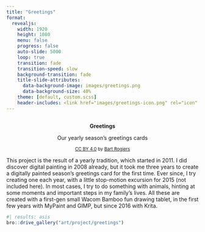 ```yaml
---
title: "Greetings"
format:
  revealjs:
    width: 1920
    height: 1080
    menu: false
    progress: false
    auto-slide: 5000
    loop: true
    transition: fade
    transition-speed: slow
    background-transition: fade
    title-slide-attributes:
      data-background-image: images/greetings.png
      data-background-size: 40%
    theme: [default, custom.scss]
    header-includes: <link href="images/greetings-icon.png" rel="icon" type="image/png">
---
```


## {.center}

<div style="text-align:center">
<b>Greetings</b>

Our yearly season's greetings cards
  
<small>[CC BY 4.0](https://creativecommons.org/licenses/by/4.0) by [Bart Rogiers](https://rogiersbart.github.io)</small>
</div>

::: {.notes}
This project is the result of a yearly tradition, which started in 2011. I did
discover digital painting in 2008 already, but it took me three years to create
a digitally painted season's greetings card for the first time. Ever since, I
try creating one each year, with a little stop-motion excursion for 2015 (not
included here). In most cases, I try to do something with animals, hinting at
some moments and important steps in my family's lives. All these are created
with a first-gen small Wacom Bamboo fun drawing tablet, in the first few years
with MyPaint and GIMP, but since 2016 with Krita.
:::

```r
#| results: asis
bro::drive_gallery("art/project/greetings")
```
